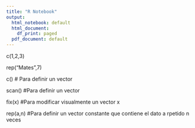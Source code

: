 ```yaml
---
title: "R Notebook"
output:
  html_notebook: default
  html_document:
    df_print: paged
  pdf_document: default
---
```

c(1,2,3)

rep("Mates",7)

c() # Para definir un vector

scan() #Para definir un vector
  
fix(x) #Para modificar visualmente un vector x

rep(a,n) #Para definir un vector constante que contiene el dato a rpetido n veces


